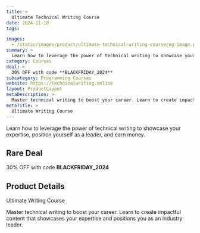 ```yaml
---
title: >
  Ultimate Technical Writing Course
date: 2024-11-18
tags:

images:
  - /static/images/product/ultimate-technical-writing-course/og-image.png
summary: >
  Learn how to leverage the power of technical writing to showcase your expertise, position yourself as a leader, and earn money.
category: Courses
deal: >
  30% OFF with code **BLACKFRIDAY_2024**
subcategory: Programming Courses
website: https://technicalwriting.online
layout: ProductLayout
metaDescription: >
  Master technical writing to boost your career. Learn to create impactful content that showcases your expertise and positions you as an industry leader.
metaTitle: >
  Ultimate Writing Course
---
```

Learn how to leverage the power of technical writing to showcase your expertise, position yourself as a leader, and earn money.

## Rare Deal

30% OFF with code **BLACKFRIDAY_2024**
## Product Details
Ultimate Writing Course

Master technical writing to boost your career. Learn to create impactful content that showcases your expertise and positions you as an industry leader.
